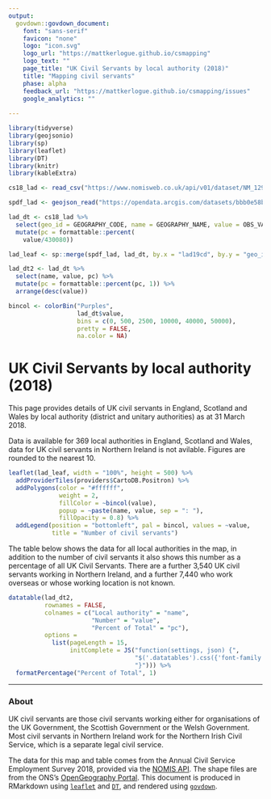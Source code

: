 ```yaml
---
output: 
  govdown::govdown_document:
    font: "sans-serif"
    favicon: "none"
    logo: "icon.svg"
    logo_url: "https://mattkerlogue.github.io/csmapping"
    logo_text: ""
    page_title: "UK Civil Servants by local authority (2018)"
    title: "Mapping civil servants"
    phase: alpha
    feedback_url: "https://mattkerlogue.github.io/csmapping/issues"
    google_analytics: ""
    
---
```


```r

library(tidyverse)
library(geojsonio)
library(sp)
library(leaflet)
library(DT)
library(knitr)
library(kableExtra)

cs18_lad <- read_csv("https://www.nomisweb.co.uk/api/v01/dataset/NM_129_1.data.csv?geography=1820327937...1820328307&date=latest&department=0&national_identity=0&gender=0&full_part_time=0&ethnic_group=0&disability_status=0&wage_band=0&civil_service_grade=0&age_band=0&measures=20100")

spdf_lad <- geojson_read("https://opendata.arcgis.com/datasets/bbb0e58b0be64cc1a1460aa69e33678f_0.geojson", what = "sp")

lad_dt <- cs18_lad %>%
  select(geo_id = GEOGRAPHY_CODE, name = GEOGRAPHY_NAME, value = OBS_VALUE) %>%
  mutate(pc = formattable::percent(
    value/430080))

lad_leaf <- sp::merge(spdf_lad, lad_dt, by.x = "lad19cd", by.y = "geo_id")

lad_dt2 <- lad_dt %>%
  select(name, value, pc) %>%
  mutate(pc = formattable::percent(pc, 1)) %>%
  arrange(desc(value))

bincol <- colorBin("Purples",
                   lad_dt$value,
                   bins = c(0, 500, 2500, 10000, 40000, 50000),
                   pretty = FALSE,
                   na.color = NA)

```

# UK Civil Servants by local authority (2018)

::: {.lead-para}
This page provides details of UK civil servants in England, Scotland and Wales by local authority (district and unitary authorities) as at 31 March 2018.
:::

Data is available for 369 local authorities in England, Scotland and Wales, data for UK civil servants in Northern Ireland is not avilable. Figures are rounded to the nearest 10.

```r

leaflet(lad_leaf, width = "100%", height = 500) %>%
  addProviderTiles(providers$CartoDB.Positron) %>%
  addPolygons(color = "#ffffff",
              weight = 2,
              fillColor = ~bincol(value),
              popup = ~paste(name, value, sep = ": "),
              fillOpacity = 0.8) %>%
  addLegend(position = "bottomleft", pal = bincol, values = ~value, 
            title = "Number of civil servants")

```

The table below shows the data for all local authorities in the map, in addition to the number of civil servants it also shows this number as a percentage of all UK Civil Servants. There are a further 3,540 UK civil servants working in Northern Ireland, and a further 7,440 who work overseas or whose working location is not known.

```r

datatable(lad_dt2,
          rownames = FALSE,
          colnames = c("Local authority" = "name",
                       "Number" = "value",
                       "Percent of Total" = "pc"),
          options =
            list(pageLength = 15,
                 initComplete = JS("function(settings, json) {",
                                   "$('.datatables').css({'font-family': 'sans-serif'});",
                                   "}"))) %>%
  formatPercentage("Percent of Total", 1)

```

---

### About
UK civil servants are those civil servants working either for organisations of the UK Government, the Scottish Government or the Welsh Government. Most civil servants in Northern Ireland work for the Northern Irish Civil Service, which is a separate legal civil service.

The data for this map and table comes from the Annual Civil Service Employment Survey 2018, provided via the [NOMIS API](https://www.nomisweb.co.uk/). The shape files are from the ONS's [OpenGeography Portal](http://geoportal.statistics.gov.uk). This document is produced in RMarkdown using [`leaflet`](https://rstudio.github.io/leaflet/) and [`DT`](https://rstudio.github.io/DT/), and rendered using [`govdown`](https://ukgovdatascience.github.io/govdown/).
